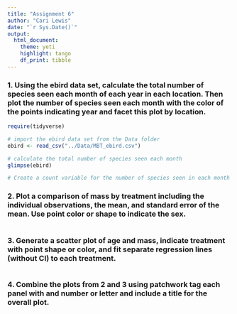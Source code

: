 ```yaml
---
title: "Assignment 6"
author: "Cari Lewis"
date: "`r Sys.Date()`"
output: 
  html_document:
    theme: yeti
    highlight: tango
    df_print: tibble
---
```

  
### 1. Using the ebird data set, calculate the total number of species seen each month of each year in each location. Then plot the number of species seen each month with the color of the points indicating year and facet this plot by location.  

```R
require(tidyverse)

# import the ebird data set from the Data folder
ebird <- read_csv("../Data/MBT_ebird.csv")

# calculate the total number of species seen each month
glimpse(ebird)

# Create a count variable for the number of species seen in each month
```
  
### 2. Plot a comparison of mass by treatment including the individual observations, the mean, and standard error of the mean. Use point color or shape to indicate the sex.  
  
```R

```
  
### 3. Generate a scatter plot of age and mass, indicate treatment with point shape or color, and fit separate regression lines (without CI) to each treatment.  
  
```R

```
  
### 4. Combine the plots from 2 and 3 using patchwork tag each panel with and number or letter and include a title for the overall plot.  
  
```R

```
